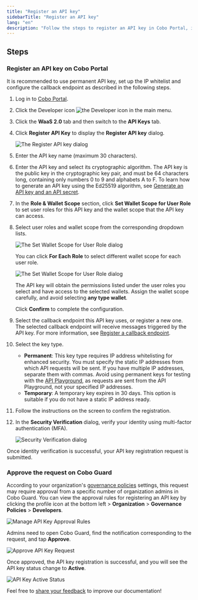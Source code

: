 ```yaml
---
title: "Register an API key"
sidebarTitle: "Register an API key"
lang: "en"
description: "Follow the steps to register an API key in Cobo Portal, including configuration of user roles and callback endpoints."
---
```


## Steps

### Register an API key on Cobo Portal

<Note>It is recommended to use permanent API key, set up the IP whitelist and configure the callback endpoint as described in the following steps.</Note>

1. Log in to [Cobo Portal](https://portal.cobo.com/login).
2. Click the Developer icon <img src="/en/images/common/icon_developer.svg" className="icon" alt="the Developer icon" /> in the main menu.
3. Click the **WaaS 2.0** tab and then switch to the **API Keys** tab.
4. Click **Register API Key** to display the **Register API key** dialog.

    <img src="/en/images/developer-console/create_api_key.png" className="screenshot_modal" alt="The Register API key dialog" />

5. Enter the API key name (maximum 30 characters).
6. Enter the API key and select its cryptographic algorithm. The API key is the public key in the cryptographic key pair, and must be 64 characters long, containing only numbers 0 to 9 and alphabets A to F. To learn how to generate an API key using the Ed25519 algorithm, see [Generate an API key and an API secret](https://www.cobo.com/developers/v2/guides/overview/cobo-auth#generate-an-api-key-and-an-api-secret).
7. In the **Role & Wallet Scope** section, click **Set Wallet Scope for User Role** to set user roles for this API key and the wallet scope that the API key can access.
8. Select user roles and wallet scope from the corresponding dropdown lists.

    <img src="/en/images/developer-console/user_role_1.png" className="screenshot_modal" alt="The Set Wallet Scope for User Role dialog" />

    You can click **For Each Role** to select different wallet scope for each user role.

    <img src="/en/images/developer-console/user_role_2.png" className="screenshot_modal" alt="The Set Wallet Scope for User Role dialog" />

    <Note>The API key will obtain the permissions listed under the user roles you select and have access to the selected wallets. Assign the wallet scope carefully, and avoid selecting **any type wallet**.</Note>

    Click **Confirm** to complete the configuration.

9. Select the callback endpoint this API key uses, or register a new one. The selected callback endpoint will receive messages triggered by the API key. For more information, see [Register a callback endpoint](/en/portal/developer-console/callbacks-register).
10. Select the key type.
    - **Permanent**: This key type requires IP address whitelisting for enhanced security. You must specify the static IP addresses from which API requests will be sent. If you have multiple IP addresses, separate them with commas.
    <Note>Avoid using permanent keys for testing with the [API Playground](https://www.cobo.com/developers/v2/api-references/playground), as requests are sent from the API Playground, not your specified IP addresses.</Note>
    - **Temporary**: A temporary key expires in 30 days. This option is suitable if you do not have a static IP address ready.
11. Follow the instructions on the screen to confirm the registration.
12. In the **Security Verification** dialog, verify your identity using multi-factor authentication (MFA).

    <img src="/en/images/developer-console/verify.png" className="screenshot_modal" alt="Security Verification dialog" />

Once identity verification is successful, your API key registration request is submitted.

### Approve the request on Cobo Guard

According to your organization's [governance policies](/en/portal/organization/governance-intro) settings, this request may require approval from a specific number of organization admins in Cobo Guard. You can view the approval rules for registering an API key by clicking the profile icon at the bottom left > **Organization** > **Governance Policies** > **Developers**.

<img src="/en/images/developer-console/manage-api.png" className="screenshot_full_screen" alt="Manage API Key Approval Rules" />

Admins need to open Cobo Guard, find the notification corresponding to the request, and tap **Approve**.

<img src="/en/images/developer-console/approve.png" className="screenshot_modal" alt="Approve API Key Request" />

Once approved, the API key registration is successful, and you will see the API key status change to **Active**.

<img src="/en/images/developer-console/active.png" className="screenshot_full_screen" alt="API Key Active Status" />

<Tip>Feel free to [share your feedback](https://forms.zohopublic.com/cobo/form/DocumentFeedbackForm/formperma/QvLOhxJv1_JMsJ-1dleZ8Itb_7rzN-LtgvsDdxosoVI?referrername=manuals) to improve our documentation!</Tip>